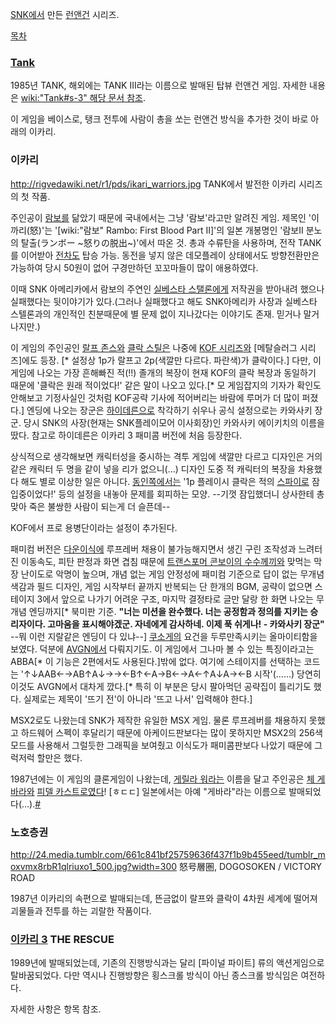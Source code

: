 [[SNK]]에서 만든 [[런앤건]] 시리즈.

[[목차]]

=== [[Tank]] ===
1985년 TANK, 해외에는 TANK III라는 이름으로 발매된 탑뷰 런앤건 게임. 자세한 내용은 [[wiki:"Tank#s-3" 해당 문서 참조]].

이 게임을 베이스로, 탱크 전투에 사람이 총을 쏘는 런앤건 방식을 추가한 것이 바로 아래의 이카리.
=== 이카리 ===
http://rigvedawiki.net/r1/pds/ikari_warriors.jpg
{{{#!html
<script type="text/javascript" src="http://ext.nicovideo.jp/thumb_watch/sm9129814"></script><noscript><a href="http://www.nicovideo.jp/watch/sm9129814">【ニコニコ動画】グレート魔法大作戦 1コインクリア 80298730pts</a></noscript>
}}}
TANK에서 발전한 이카리 시리즈의 첫 작품.

주인공이 [[람보]]를 닮았기 때문에 국내에서는 그냥 '람보'라고만 알려진 게임. 제목인 '이까리(怒)'는 '[wiki:"람보" Rambo: First Blood Part II]'의 일본 개봉명인 '람보II 분노의 탈출(ランボー ~怒りの脱出~)'에서 따온 것. 총과 수류탄을 사용하며, 전작 TANK를 이어받아 [[전차]]도 탑승 가능. 동전을 넣지 않은 데모플레이 상태에서도 방향전환만은 가능하여 당시 50원이 없어 구경만하던 꼬꼬마들이 많이 애용하였다.

이때 SNK 아메리카에서 람보의 주연인 [[실베스타 스탤론]]에게 저작권을 받아내려 했으나 실패했다는 뒷이야기가 있다.(그러나 실패했다고 해도 SNK아메리카 사장과 실베스타 스텔론과의 개인적인 친분때문에 별 문제 없이 지나갔다는 이야기도 존재. 믿거나 말거나지만.)

이 게임의 주인공인 [[랄프 존스]]와 [[클락 스틸]]은 나중에 [[KOF 시리즈]]와 [메탈슬러그 시리즈]에도 등장. [* 설정상 1p가 랄프고 2p(색깔만 다르다. 파란색)가 클락이다.] 다만, 이 게임에 나오는 가장 흔해빠진 적(!!) 졸개의 복장이 현재 KOF의 클락 복장과 동일하기 때문에 '클락은 원래 적이었다!' 같은 말이 나오고 있다.[* 모 게임잡지의 기자가 확인도 안해보고 기정사실인 것처럼 KOF공략 기사에 적어버리는 바람에 루머가 더 많이 퍼졌다.] 엔딩에 나오는 장군은 [[하이데른]]으로 착각하기 쉬우나 공식 설정으로는 카와사키 장군. 당시 SNK의 사장(현재는 SNK플레이모어 이사회장)인 카와사키 에이키치의 이름을 땄다. 참고로 하이데른은 이카리 3 패미콤 버전에 처음 등장한다.

상식적으로 생각해보면 캐릭터성을 중시하는 격투 게임에 색깔만 다르고 디자인은 거의 같은 캐릭터 두 명을 같이 넣을 리가 없으니(…) 디자인 도중 적 캐릭터의 복장을 차용했다 해도 별로 이상한 일은 아니다. [[동인]]쪽에서는 '1p 플레이시 클락은 적의 [[스파이]]로 잠입중이었다!' 등의 설정을 내놓아 문제를 회피하는 모양. --기껏 잠입했더니 상사한테 총맞아 죽은 불쌍한 사람이 되는게 더 슬픈데--

KOF에서 프로 용병단이라는 설정이 추가된다.

패미컴 버전은 [[다운이식]]에 루프레버 채용이 불가능해지면서 생긴 구린 조작성과 느려터진 이동속도, 피탄 판정과 화면 겹침 때문에 [[트랜스포머 콘보이의 수수께끼]]와 맞먹는 막장 난이도로 악명이 높으며, 개념 없는 게임 안정성에 패미컴 기준으로 답이 없는 무개념 색감과 필드 디자인, 게임 시작부터 끝까지 반복되는 단 한개의 BGM, 공략이 없으면 스테이지 3에서 앞으로 나가기 어려운 구조, 마지막 결정타로 글만 달랑 한 화면 나오는 무개념 엔딩까지[* 북미판 기준. '''"너는 미션을 완수했다. 너는 공정함과 정의를 지키는 승리자이다. 고마움을 표시해야겠군. 자네에게 감사하네. 이제 푹 쉬게나! - 카와사키 장군"''' --뭐 이런 지랄같은 엔딩이 다 있냐--] [[쿠소게]]의 요건을 두루만족시키는 올마이티함을 보였다. 덕분에 [[AVGN]]에서 다뤄지기도. 이 게임에서 그나마 볼 수 있는 특징이라고는 ABBA[* 이 기능은 2편에서도 사용된다.]밖에 없다. 여기에 스테이지를 선택하는 코드는 '↑↓AAB←→AB↑A↓→→←B↑←A→B←→A←↑A↓A→←B 시작'(……) 당연히 이것도 AVGN에서 대차게 깠다.[* 특히 이 부분은 당시 팔아먹던 공략집이 틀리기도 했다. 실제로는 제목이 '뜨기 전'이 아니라 '뜨고 나서' 입력해야 한다.]

MSX2로도 나왔는데 SNK가 제작한 유일한 MSX 게임. 물론 루프레버를 채용하지 못했고 하드웨어 스펙이 후달리기 때문에 아케이드판보다는 많이 못하지만 MSX2의 256색 모드를 사용해서 그럴듯한 그래픽을 보여줬고 이식도가 패미콤판보다 나았기 때문에 그럭저럭 할만은 했다. 

1987년에는 이 게임의 클론게임이 나왔는데, [[게릴라 워]]라는 이름을 달고 주인공은 [[체 게바라]]와 [[피델 카스트로]]였다! [ㅎㄷㄷ] 일본에서는 아예 "게바라"라는 이름으로 발매되었다(...).[http://en.wikipedia.org/wiki/Guerrilla_War_(video_game) #]

=== 노호층권 ===
http://24.media.tumblr.com/661c841bf25759636f437f1b9b455eed/tumblr_moxvmx8rbR1qlriuxo1_500.jpg?width=300
怒号層圏, DOGOSOKEN / VICTORY ROAD

1987년 이카리의 속편으로 발매되는데, 뜬금없이 랄프와 클락이 4차원 세계에 떨어져 괴물들과 전투를 하는 괴랄한 작품이다.

=== [[이카리 3]] THE RESCUE ===
1989년에 발매되었는데, 기존의 진행방식과는 달리 [파이널 파이트] 류의 액션게임으로 탈바꿈되었다. 다만 역시나 진행방향은 횡스크롤 방식이 아닌 종스크롤 방식임은 여전하다.

자세한 사항은 항목 참조.
